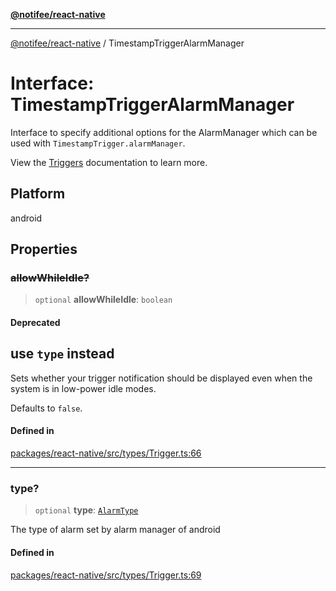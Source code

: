 [**@notifee/react-native**](react-native/reference/index)

***

[@notifee/react-native](react-native/reference/index) / TimestampTriggerAlarmManager

# Interface: TimestampTriggerAlarmManager

Interface to specify additional options for the AlarmManager which can be used with `TimestampTrigger.alarmManager`.

View the [Triggers](/react-native/triggers) documentation to learn more.

## Platform

android

## Properties

### ~~allowWhileIdle?~~

> `optional` **allowWhileIdle**: `boolean`

#### Deprecated

## use `type` instead

Sets whether your trigger notification should be displayed even when the system is in low-power idle modes.

Defaults to `false`.

#### Defined in

[packages/react-native/src/types/Trigger.ts:66](https://github.com/invertase/notifee/blob/main/packages/react-native/src/types/Trigger.ts#L66)

***

### type?

> `optional` **type**: [`AlarmType`](react-native/reference/Enumeration.AlarmType)

The type of alarm set by alarm manager of android

#### Defined in

[packages/react-native/src/types/Trigger.ts:69](https://github.com/invertase/notifee/blob/main/packages/react-native/src/types/Trigger.ts#L69)
